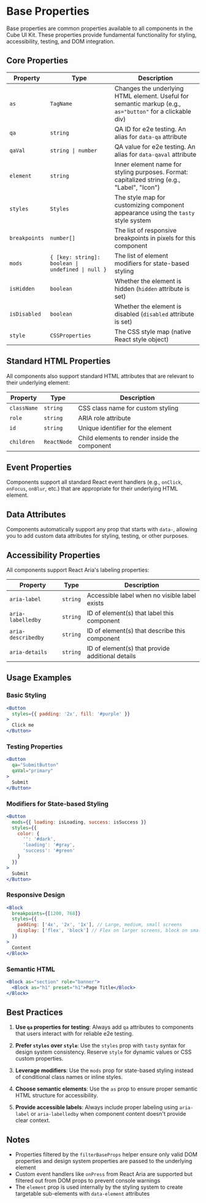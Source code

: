 
<Meta title="Tasty/Base Properties" />

# Base Properties

Base properties are common properties available to all components in the Cube UI Kit. These properties provide fundamental functionality for styling, accessibility, testing, and DOM integration.

## Core Properties

| Property | Type | Description |
|----------|------|-------------|
| `as` | `TagName` | Changes the underlying HTML element. Useful for semantic markup (e.g., `as="button"` for a clickable div) |
| `qa` | `string` | QA ID for e2e testing. An alias for `data-qa` attribute |
| `qaVal` | `string \| number` | QA value for e2e testing. An alias for `data-qaval` attribute |
| `element` | `string` | Inner element name for styling purposes. Format: capitalized string (e.g., "Label", "Icon") |
| `styles` | `Styles` | The style map for customizing component appearance using the `tasty` style system |
| `breakpoints` | `number[]` | The list of responsive breakpoints in pixels for this component |
| `mods` | `{ [key: string]: boolean \| undefined \| null }` | The list of element modifiers for state-based styling |
| `isHidden` | `boolean` | Whether the element is hidden (`hidden` attribute is set) |
| `isDisabled` | `boolean` | Whether the element is disabled (`disabled` attribute is set) |
| `style` | `CSSProperties` | The CSS style map (native React style object) |

## Standard HTML Properties

All components also support standard HTML attributes that are relevant to their underlying element:

| Property | Type | Description |
|----------|------|-------------|
| `className` | `string` | CSS class name for custom styling |
| `role` | `string` | ARIA role attribute |
| `id` | `string` | Unique identifier for the element |
| `children` | `ReactNode` | Child elements to render inside the component |

## Event Properties

Components support all standard React event handlers (e.g., `onClick`, `onFocus`, `onBlur`, etc.) that are appropriate for their underlying HTML element.

## Data Attributes

Components automatically support any prop that starts with `data-`, allowing you to add custom data attributes for styling, testing, or other purposes.

## Accessibility Properties

All components support React Aria's labeling properties:

| Property | Type | Description |
|----------|------|-------------|
| `aria-label` | `string` | Accessible label when no visible label exists |
| `aria-labelledby` | `string` | ID of element(s) that label this component |
| `aria-describedby` | `string` | ID of element(s) that describe this component |
| `aria-details` | `string` | ID of element(s) that provide additional details |

## Usage Examples

### Basic Styling
```jsx
<Button
  styles={{ padding: '2x', fill: '#purple' }}
>
  Click me
</Button>
```

### Testing Properties
```jsx
<Button
  qa="SubmitButton"
  qaVal="primary"
>
  Submit
</Button>
```

### Modifiers for State-based Styling
```jsx
<Button
  mods={{ loading: isLoading, success: isSuccess }}
  styles={{
    color: {
      '': '#dark',
      'loading': '#gray',
      'success': '#green'
    }
  }}
>
  Submit
</Button>
```

### Responsive Design
```jsx
<Block
  breakpoints={[1200, 768]}
  styles={{
    padding: ['4x', '2x', '1x'], // Large, medium, small screens
    display: ['flex', 'block'] // Flex on larger screens, block on smaller
  }}
>
  Content
</Block>
```

### Semantic HTML
```jsx
<Block as="section" role="banner">
  <Block as="h1" preset="h1">Page Title</Block>
</Block>
```

## Best Practices

1. **Use `qa` properties for testing**: Always add `qa` attributes to components that users interact with for reliable e2e testing.

2. **Prefer `styles` over `style`**: Use the `styles` prop with `tasty` syntax for design system consistency. Reserve `style` for dynamic values or CSS custom properties.

3. **Leverage modifiers**: Use the `mods` prop for state-based styling instead of conditional class names or inline styles.

4. **Choose semantic elements**: Use the `as` prop to ensure proper semantic HTML structure for accessibility.

5. **Provide accessible labels**: Always include proper labeling using `aria-label` or `aria-labelledby` when component content doesn't provide clear context.

## Notes

- Properties filtered by the `filterBaseProps` helper ensure only valid DOM properties and design system properties are passed to the underlying element
- Custom event handlers like `onPress` from React Aria are supported but filtered out from DOM props to prevent console warnings
- The `element` prop is used internally by the styling system to create targetable sub-elements with `data-element` attributes
